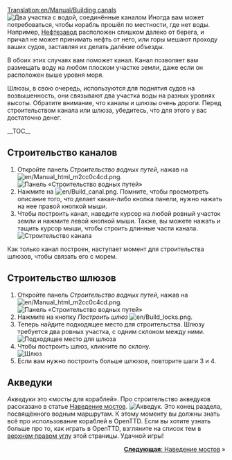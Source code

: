 [[Translation:en/Manual/Building canals]]
{{ru/Учебник}}
[[File:en/Canal.png|left|frame|Два участка с водой, соединённые каналом]]
Иногда вам может потребоваться, чтобы корабль прошёл по местности, где нет воды. Например, [[ru/Manual/Base Set/Industries/Нефтезавод|Нефтезавод]] расположен слишком далеко от берега, и причал не может принимать нефть от него, или горы мешают проходу ваших судов, заставляя их делать далёкие объезды.

В обоих этих случаях вам поможет канал. Канал позволяет вам размещать воду на любом плоском участке земли, даже если он расположен выше уровня моря.

Шлюзы, в свою очередь, используются для поднятия судов на возвышенность, они связывают два участка воды на разных уровнях высоты. Обратите внимание, что каналы и шлюзы очень дороги. Перед строительством канала или шлюза, убедитесь, что для этого у вас достаточно денег.
<div style="clear: left"></div>

__TOC__

<div style="clear: left"></div>
==Строительство каналов==
# Откройте панель ''Строительство водных путей'', нажав на [[File:en/Manual html m2cc0c4cd.png]].<br/>[[File:en/Dock toolbar.png|frame|none|Панель «Строительство водных путей»]]
# Нажмите на [[File:en/Build canal.png]]. Помните, чтобы просмотреть описание того, что делает какая-либо кнопка панели, нужно нажать на нее правой кнопкой мыши.
# Чтобы построить канал, наведите курсор на любой ровный участок земли и нажмите левой кнопкой мыши. Также, вы можете нажать и тащить курсор мыши, чтобы строить длинные части канала.<br/>[[File:en/Building-canals-1.png|frame|none|Строительство канала]]

Как только канал построен, наступает момент для строительства шлюзов, чтобы связать его с морем.

==Строительство шлюзов==
# Откройте панель ''Строительство водных путей'', нажав на [[File:en/Manual html m2cc0c4cd.png]].<br/>[[File:en/Dock toolbar.png|frame|none|Панель «Строительство водных путей»]]
# Нажмите на кнопку ''Построить шлюз'' [[File:en/Build locks.png]].
# Теперь найдите подходящее место для строительства. Шлюзу требуется два ровных участка, с одним склоном между ними.<br/>[[File:en/Building-canals-2.png|frame|none|Подходящее место для шлюза]]
# Чтобы построить шлюз, кликните по склону.<br/>[[File:en/Building-canals-3.png|frame|none|Шлюз]]
# Если вам нужно построить больше шлюзов, повторите шаги 3 и 4.

==Акведуки==
''Акведуки'' это «мосты для кораблей». Про строительство акведуков рассказано в статье [[ru/Manual/Наведение мостов|Наведение мостов]].
[[File:en/Aqueduct.png|frame|none|Акведук.]]
Это конец раздела, посвящённого водным маршрутам. К этому моменту вы должны знать всё про использование кораблей в OpenTTD. Если вы хотите узнать больше про то, как играть в OpenTTD, взгляните на список тем в [[en/#top|верхнем правом углу]] этой страницы. Удачной игры!

<span style="float: right">[[ru/Manual/Наведение мостов|'''Следующая''': Наведение мостов]] &raquo;</span>